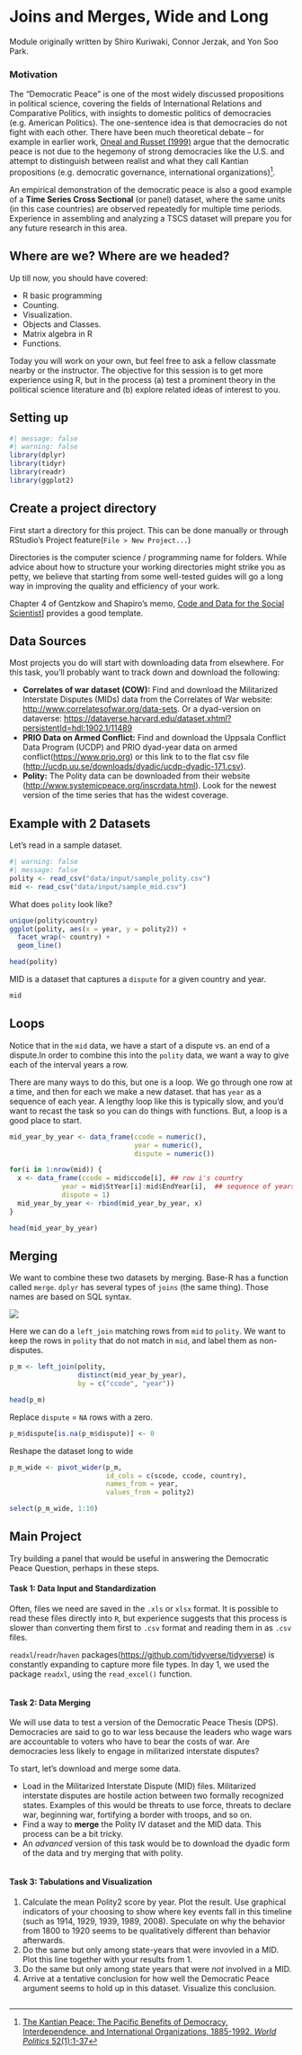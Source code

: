 # Joins and Merges, Wide and Long {#sec-dempeace}

::: {.callout .callout-note}
Module originally written by Shiro Kuriwaki, Connor Jerzak, and Yon Soo Park.
:::

### Motivation {.unnumbered}

The "Democratic Peace" is one of the most widely discussed propositions in political science, covering the fields of International Relations and Comparative Politics, with insights to domestic politics of democracies (e.g. American Politics). The one-sentence idea is that democracies do not fight with each other. There have been much theoretical debate -- for example in earlier work, [Oneal and Russet (1999)](https://blackboard.angelo.edu/bbcswebdav/institution/LFA/CSS/Course%20Material/SEC6302/Readings/Lesson_3/Oneal-Russett.pdf) argue that the democratic peace is not due to the hegemony of strong democracies like the U.S. and attempt to distinguish between realist and what they call Kantian propositions (e.g. democratic governance, international organizations)[^15_project-dempeace-1].

[^15_project-dempeace-1]: [The Kantian Peace: The Pacific Benefits of Democracy, Interdependence, and International Organizations, 1885-1992. *World Politics* 52(1):1-37](https://blackboard.angelo.edu/bbcswebdav/institution/LFA/CSS/Course%20Material/SEC6302/Readings/Lesson_3/Oneal-Russett.pdf)

An empirical demonstration of the democratic peace is also a good example of a **Time Series Cross Sectional** (or panel) dataset, where the same units (in this case countries) are observed repeatedly for multiple time periods. Experience in assembling and analyzing a TSCS dataset will prepare you for any future research in this area.

## Where are we? Where are we headed? {.unnumbered}

Up till now, you should have covered:

-   R basic programming
-   Counting.
-   Visualization.
-   Objects and Classes.
-   Matrix algebra in R
-   Functions.

Today you will work on your own, but feel free to ask a fellow classmate nearby or the instructor. The objective for this session is to get more experience using R, but in the process (a) test a prominent theory in the political science literature and (b) explore related ideas of interest to you.

## Setting up

```r
#| message: false
#| warning: false
library(dplyr)
library(tidyr)
library(readr)
library(ggplot2)
```

## Create a project directory

First start a directory for this project. This can be done manually or through RStudio's Project feature(`File > New Project...`)

Directories is the computer science / programming name for folders. While advice about how to structure your working directories might strike you as petty, we believe that starting from some well-tested guides will go a long way in improving the quality and efficiency of your work.

Chapter 4 of Gentzkow and Shapiro's memo, [Code and Data for the Social Scientist](https://web.stanford.edu/~gentzkow/research/CodeAndData.pdf)\] provides a good template.

## Data Sources

Most projects you do will start with downloading data from elsewhere. For this task, you'll probably want to track down and download the following:

-   **Correlates of war dataset (COW):** Find and download the Militarized Interstate Disputes (MIDs) data from the Correlates of War website: <http://www.correlatesofwar.org/data-sets>. Or a dyad-version on dataverse: <https://dataverse.harvard.edu/dataset.xhtml?persistentId=hdl:1902.1/11489>
-   **PRIO Data on Armed Conflict:** Find and download the Uppsala Conflict Data Program (UCDP) and PRIO dyad-year data on armed conflict(<https://www.prio.org>) or this link to to the flat csv file (<http://ucdp.uu.se/downloads/dyadic/ucdp-dyadic-171.csv>).
-   **Polity:** The Polity data can be downloaded from their website (<http://www.systemicpeace.org/inscrdata.html>). Look for the newest version of the time series that has the widest coverage.

## Example with 2 Datasets

Let's read in a sample dataset.

```r
#| warning: false
#| message: false
polity <- read_csv("data/input/sample_polity.csv")
mid <- read_csv("data/input/sample_mid.csv")
```

What does `polity` look like?

```r
unique(polity$country)
ggplot(polity, aes(x = year, y = polity2)) +
  facet_wrap(~ country) +
  geom_line()

head(polity)
```

MID is a dataset that captures a `dispute` for a given country and year.

```r
mid
```

## Loops

Notice that in the `mid` data, we have a start of a dispute vs. an end of a dispute.In order to combine this into the `polity` data, we want a way to give each of the interval years a row.

There are many ways to do this, but one is a loop. We go through one row at a time, and then for each we make a new dataset. that has `year` as a sequence of each year. A lengthy loop like this is typically slow, and you'd want to recast the task so you can do things with functions. But, a loop is a good place to start.

```r
mid_year_by_year <- data_frame(ccode = numeric(),
                               year = numeric(),
                               dispute = numeric())

for(i in 1:nrow(mid)) {
  x <- data_frame(ccode = mid$ccode[i], ## row i's country
             year = mid$StYear[i]:mid$EndYear[i],  ## sequence of years for dispute in row i
             dispute = 1) 
  mid_year_by_year <- rbind(mid_year_by_year, x)
}

head(mid_year_by_year)
```

## Merging

We want to combine these two datasets by merging. Base-R has a function called `merge`. `dplyr` has several types of `joins` (the same thing). Those names are based on SQL syntax.

![](images/dplyr-joins.png)

Here we can do a `left_join` matching rows from `mid` to `polity`. We want to keep the rows in `polity` that do not match in `mid`, and label them as non-disputes.

```r
p_m <- left_join(polity,
                 distinct(mid_year_by_year),
                 by = c("ccode", "year"))

head(p_m)
```

Replace `dispute` = `NA` rows with a zero.

```r
p_m$dispute[is.na(p_m$dispute)] <- 0
```

Reshape the dataset long to wide

```r
p_m_wide <- pivot_wider(p_m, 
                        id_cols = c(scode, ccode, country),
                        names_from = year,
                        values_from = polity2)

select(p_m_wide, 1:10)
```

## Main Project

Try building a panel that would be useful in answering the Democratic Peace Question, perhaps in these steps.

#### Task 1: Data Input and Standardization {.unnumbered}

Often, files we need are saved in the `.xls` or `xlsx` format. It is possible to read these files directly into `R`, but experience suggests that this process is slower than converting them first to `.csv` format and reading them in as `.csv` files.

`readxl`/`readr`/`haven` packages(<https://github.com/tidyverse/tidyverse>) is constantly expanding to capture more file types. In day 1, we used the package `readxl`, using the `read_excel()` function.

```r

```

#### Task 2: Data Merging {.unnumbered}

We will use data to test a version of the Democratic Peace Thesis (DPS). Democracies are said to go to war less because the leaders who wage wars are accountable to voters who have to bear the costs of war. Are democracies less likely to engage in militarized interstate disputes?

To start, let's download and merge some data.

-   Load in the Militarized Interstate Dispute (MID) files. Militarized interstate disputes are hostile action between two formally recognized states. Examples of this would be threats to use force, threats to declare war, beginning war, fortifying a border with troops, and so on.
-   Find a way to **merge** the Polity IV dataset and the MID data. This process can be a bit tricky.
-   An *advanced* version of this task would be to download the dyadic form of the data and try merging that with polity.

```r

```

#### Task 3: Tabulations and Visualization {.unnumbered}

1.  Calculate the mean Polity2 score by year. Plot the result. Use graphical indicators of your choosing to show where key events fall in this timeline (such as 1914, 1929, 1939, 1989, 2008). Speculate on why the behavior from 1800 to 1920 seems to be qualitatively different than behavior afterwards.
2.  Do the same but only among state-years that were invovled in a MID. Plot this line together with your results from 1.
3.  Do the same but only among state years that were *not* involved in a MID.
4.  Arrive at a tentative conclusion for how well the Democratic Peace argument seems to hold up in this dataset. Visualize this conclusion.

```r

```
